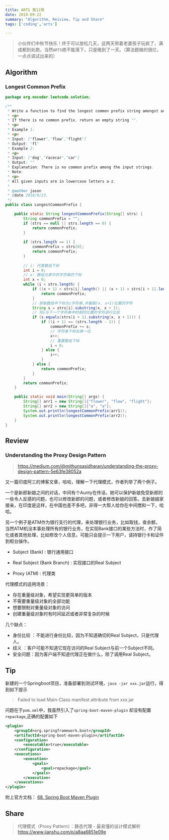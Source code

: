 ```yaml
---
title: ARTS 第12周
date: 2018-09-22
summary: "Algorithm, Reiview, Tip and Share"
tags: ['coding','arts']

---
```


> 小伙伴们中秋节快乐！终于可以放松几天，这两天带着老婆孩子玩疯了，满成都到处跑，当然`ARTS`绝不能落下，只是晚到了一天。（算法题做的很烂，一点点调试出来的）

## Algorithm

### Longest Common Prefix

```java
package org.nocoder.leetcode.solution;

/**
 * Write a function to find the longest common prefix string amongst an array of strings.
 * <p>
 * If there is no common prefix, return an empty string "".
 * <p>
 * Example 1:
 * <p>
 * Input: ["flower","flow","flight"]
 * Output: "fl"
 * Example 2:
 * <p>
 * Input: ["dog","racecar","car"]
 * Output: ""
 * Explanation: There is no common prefix among the input strings.
 * Note:
 * <p>
 * All given inputs are in lowercase letters a-z.
 *
 * @author jason
 * @date 2018/9/23.
 */
public class LongestCommonPrefix {

    public static String longestCommonPrefix(String[] strs) {
        String commonPrefix = "";
        if (strs == null || strs.length == 0) {
            return commonPrefix;
        }
        
        if (strs.length == 1) {
            commonPrefix = strs[0];
            return commonPrefix;
        }
        
        // i: 代表数组下标
        int i = 0;
        // x: 数组元素中的字符串的下标
        int x = 0;
        while (i < strs.length) {
            if ((x + 1) > strs[i].length() || (x + 1) > strs[i + 1].length()) {
                return commonPrefix;
            }
            // 获取数组中下标为i字符串,并截取(x, x+1)位置的字符
            String s = strs[i].substring(x, x + 1);
            // 将s与下一个字符串中的相同位置的字符进行比较
            if (s.equals(strs[i + 1].substring(x, x + 1))) {
                if ((i + 1) == (strs.length - 1)) {
                    commonPrefix += s;
                    // 字符串下标右移一位
                    x++;
                    // 重置数组下标
                    i = 0;
                } else {
                    i++;
                }
            } else {
                return commonPrefix;
            }
        }
        return commonPrefix;
    }

    public static void main(String[] args) {
        String[] arr1 = new String[]{"flower", "flow", "flight"};
        String[] arr2 = new String[]{"a", "a"};
        System.out.println(longestCommonPrefix(arr1));
        System.out.println(longestCommonPrefix(arr2));
    }
}

```

## Review

### Understanding the Proxy Design Pattern

> https://medium.com/@mithunsasidharan/understanding-the-proxy-design-pattern-5e63fe38052a

又一篇印度阿三的博客文章，哈哈，理解一下代理模式，作者列举了两个例子。

一个是新郎新娘之间的对话，中间有个Aunty在传话，她可以保护新娘免受新郎的一些令人反感的问题，也可以修改新郎的问题，或者修改新娘的回答。去新娘娘家接亲，在印度是这样，在中国也差不多吧，非得一大帮人给你在中间搅和一下，哈哈。

另一个例子是ATM作为银行支行的代理，来处理银行业务，比如取钱，查余额，当然ATM机没本事处理所有的银行业务，在实现Bank接口的某些方法时，作了简化或者其他处理，比如修改个人信息，可能只会提示一下用户，请持银行卡和证件到柜台操作。

- Subject (Bank) : 银行通用接口

- Real Subject (Bank Branch) : 实现接口的Real Subject

- Proxy (ATM) : 代理类


代理模式的适用场景：

- 存在重量级对象，希望实现更简单的版本
- 不需要重量级对象的全部功能
- 想要限制对重量级对象的访问
- 创建重量级对象时有时间延迟或者非常复杂的时候

几个缺点：

- 身份比较  ：不能进行身份比较，因为不知道确切的Real Subject，只是代理人。
- 歧义  ：客户可能不知道它现在访问的Real Subject与前一个Subject不同。
- 安全问题：因为客户端不知道代理正在做什么，除了调用Real Subject。


## Tip


新建的一个Springboot项目，准备部署到测试环境，`java -jar xxx.jar`运行，得到如下提示

> Failed to load Main-Class manifest attribute from xxx.jar


问题在于`pom.xml`中，我虽然引入了`spring-boot-maven-plugin` 却没有配置`repackage`,正确的配置如下

```xml
<plugin>
    <groupId>org.springframework.boot</groupId>
    <artifactId>spring-boot-maven-plugin</artifactId>
    <configuration>
        <executable>true</executable>
    </configuration>
    <executions>
        <execution>
            <goals>
                <goal>repackage</goal>
            </goals>
        </execution>
    </executions>
</plugin>
```

附上官方文档：
[68. Spring Boot Maven Plugin](https://docs.spring.io/spring-boot/docs/current/reference/html/build-tool-plugins-maven-plugin.html)

## Share

> 代理模式（Proxy Pattern）：静态代理 - 最易懂的设计模式解析
> https://www.jianshu.com/p/a8aa6851e09e